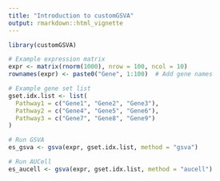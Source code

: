 ---
title: "Introduction to customGSVA"
output: rmarkdown::html_vignette
---



```{r setup}
library(customGSVA)
```


```{r}
# Example expression matrix
expr <- matrix(rnorm(1000), nrow = 100, ncol = 10)
rownames(expr) <- paste0("Gene", 1:100)  # Add gene names

# Example gene set list
gset.idx.list <- list(
  Pathway1 = c("Gene1", "Gene2", "Gene3"),
  Pathway2 = c("Gene4", "Gene5", "Gene6"),
  Pathway3 = c("Gene7", "Gene8", "Gene9")
)

# Run GSVA
es_gsva <- gsva(expr, gset.idx.list, method = "gsva")

# Run AUCell
es_aucell <- gsva(expr, gset.idx.list, method = "aucell")
```

